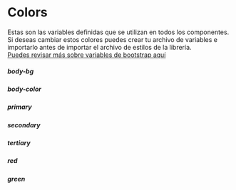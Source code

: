 
<Meta title='Colors' />

# Colors

Estas son las variables definidas que se utilizan en todos los componentes.<br/>
Si deseas cambiar estos colores puedes crear tu archivo de variables e importarlo
antes de importar el archivo de estilos de la librería.<br/>
[Puedes revisar más sobre variables de bootstrap aquí](https://getbootstrap.com/docs/4.5/getting-started/theming/?#variable-defaults)

<div>
  <h5>body-bg</h5>
  <div style={{ backgroundColor: '#f0f0f0', height: '20px' }} />
  <h5>body-color</h5>
  <div style={{ backgroundColor: '#838383', height: '20px' }} />
  <h5>primary</h5>
  <div className='bg-primary' style={{ height: '20px' }} />
  <h5>secondary</h5>
  <div className='bg-secondary' style={{ height: '20px' }} />
  <h5>tertiary</h5>
  <div style={{ backgroundColor: '#def2f0', height: '20px' }} />
  <h5>red</h5>
  <div style={{ backgroundColor: '#af2d2d', height: '20px' }} />
  <h5>green</h5>
  <div style={{ backgroundColor: '#41b567', height: '20px' }} />
</div>
